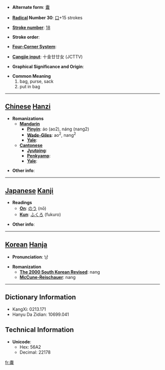 * '''Alternate form''': [[囊]]

* '''[[Wiktionary:Chinese radical index| Radical]] Number 30''': [[Wiktionary:Chinese radical index 口|口]]+15 strokes

* '''[[Wiktionary:Chinese total strokes index|Stroke number]]''': [[Wiktionary:Chinese total strokes index 18|18]]

* '''Stroke order''': 

* '''[[Wiktionary:Chinese four corner index|Four-Corner System]]''': 

* '''[[Wiktionary:Chinese Cangjie index|Cangjie input]]''': 十金廿廿女 (JCTTV)

* '''Graphical Significance and Origin''': 

* '''Common Meaning'''
*#bag, purse, sack
*# put in bag


----

== [[Chinese]] [[Hanzi]] ==

* '''Romanizations'''
** '''[[Mandarin]]'''
*** '''[[Pinyin]]''': áo (ao2), náng (nang2)
*** '''[[Wade-Giles]]''': ao<sup>2</sup>, nang<sup>2</sup>
*** '''[[Yale]]''': 
** '''[[Cantonese]]'''
*** '''[[Jyutping]]''':
*** '''[[Penkyamp]]''': 
*** '''[[Yale]]''': 

* '''Other info''': 

----

== [[Japanese]] [[Kanji]] ==

* '''Readings'''
** '''[[On]]''': [[のう]] (nō)
** '''[[Kun]]''': [[ふくろ]] (fukuro)

* '''Other info''':  

----

== [[Korean]] [[Hanja]] ==

* '''Pronunciation''': 낭

* '''Romanization'''
** '''[[The 2000 South Korean Revised Romanization|The 2000 South Korean Revised]]''': nang
** '''[[McCune-Reischauer]]''': nang

----

== Dictionary Information ==

* KangXi: 0213.171
* Hanyu Da Zidian: 10699.041

== Technical Information ==

* '''Unicode''':
** Hex: 56A2
** Decimal: 22178

[[fr:嚢]]